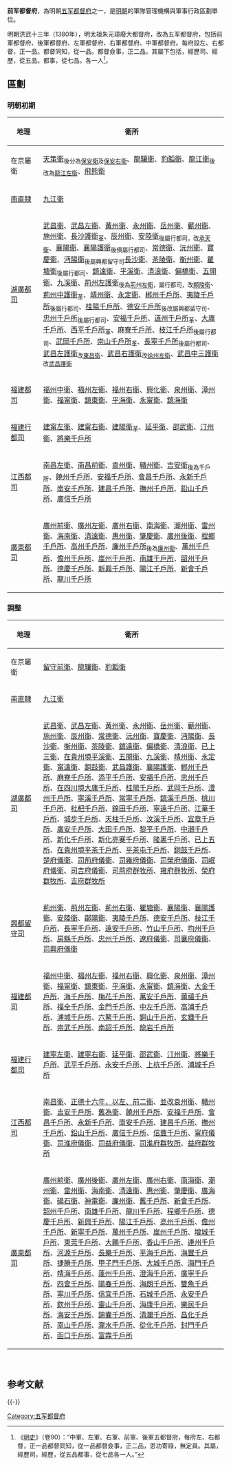 '''前军都督府'''，為明朝[[五军都督府|五军都督府]]之一，是[[明朝|明朝]]的軍隊管理機構與軍事行政區劃單位。

明朝洪武十三年（1380年），明太祖朱元璋廢大都督府，改為五军都督府，包括前軍都督府、後軍都督府、左軍都督府、右軍都督府、中軍都督府。每府設左、右都督，正一品。都督同知，從一品。都督僉事，正二品。其屬下包括，經歷司、經歷，從五品。都事，從七品。各一人<ref>《[[明史|明史]]》（卷90）：“中軍、左軍、右軍、前軍、後軍五都督府，每府左、右都督，正一品都督同知，從一品都督僉事，正二品，恩功寄祿，無定員。其屬，經歷司，經歷，從五品都事，從七品各一人。”</ref>。

== 區劃 ==
=== 明朝初期 ===
{| class="wikitable"
|- bgcolor="#CCCCCC"
! width= 15%| 地理!! 衛所 
|-
|  在京屬衛 || [[天策衛|天策衛]]<sub>後分為[[保安衛|保安衛]]及[[保安右衛|保安右衛]]</sub>、[[龍驤衛|龍驤衛]]、[[豹韜衛|豹韜衛]]、[[龍江衛|龍江衛]]<sub>後改為[[龍江左衛|龍江左衛]]</sub>、[[飛熊衛|飛熊衛]]
|-
|  [[南直隸|南直隸]] || [[九江衛|九江衛]]
|-
| [[湖廣都司|湖廣都司]] || [[武昌衛|武昌衛]]、[[武昌左衛|武昌左衛]]、[[黃州衛|黃州衛]]、[[永州衛|永州衛]]、[[岳州衛|岳州衛]]、[[蘄州衛|蘄州衛]]、[[施州衛|施州衛]]、[[長沙護衛|長沙護衛]]<sub>革</sub>、[[辰州衛|辰州衛]]、[[安陸衛|安陸衛]]<sub>後屬行都司，改[[承天衛|承天衛]]</sub>、[[襄陽衛|襄陽衛]]、[[襄陽護衛|襄陽護衛]]<sub>後俱屬行都司</sub>、[[常德衛|常德衛]]、[[沅州衛|沅州衛]]、[[寶慶衛|寶慶衛]]、[[沔陽衛|沔陽衛]]<sub>後屬興都留守司</sub>[[長沙衛|長沙衛]]、[[茶陵衛|茶陵衛]]、[[衡州衛|衡州衛]]、[[瞿塘衛|瞿塘衛]]<sub>後屬行都司</sub>、[[鎮遠衛|鎮遠衛]]、[[平溪衛|平溪衛]]、[[清浪衛|清浪衛]]、[[偏橋衛|偏橋衛]]、[[五開衛|五開衛]]、[[九溪衛|九溪衛]]、[[荊州左護衛|荊州左護衛]]<sub>後為[[荊州左衛|荊州左衛]]，屬行都司，改[[顯陵衛|顯陵衛]]</sub>、[[荊州中護衛|荊州中護衛]]<sub>革</sub>、[[靖州衛|靖州衛]]、[[永定衛|永定衛]]、[[郴州千戶所|郴州千戶所]]、[[夷陵千戶所|夷陵千戶所]]<sub>後屬行都司</sub>、[[桂陽千戶所|桂陽千戶所]]、[[德安千戶所|德安千戶所]]<sub>後改屬興都留守司</sub>、[[忠州千戶所|忠州千戶所]]<sub>後屬行都司</sub>、[[安福千戶所|安福千戶所]]、[[道州千戶所|道州千戶所]]<sub>革</sub>、[[大庸千戶所|大庸千戶所]]、[[西平千戶所|西平千戶所]]<sub>革</sub>、[[麻寮千戶所|麻寮千戶所]]、[[枝江千戶所|枝江千戶所]]<sub>後屬行都司</sub>、[[武岡千戶所|武岡千戶所]]、[[崇山千戶所|崇山千戶所]]<sub>革</sub>、[[長寧千戶所|長寧千戶所]]<sub>後屬行都司</sub>、[[武昌左護衛|武昌左護衛]]<sub>改[[東昌衛|東昌衛]]</sub>、[[武昌右護衛|武昌右護衛]]<sub>改[[徐州左衛|徐州左衛]]</sub>、[[武昌中三護衛|武昌中三護衛]]<sub>改[[武昌護衛|武昌護衛]]</sub>
|-
| [[福建都司|福建都司]] || [[福州中衛|福州中衛]]、[[福州左衛|福州左衛]]、[[福州右衛|福州右衛]]、[[興化衛|興化衛]]、[[泉州衛|泉州衛]]、[[漳州衛|漳州衛]]、[[福甯衛|福甯衛]]、[[鎮東衛|鎮東衛]]、[[平海衛|平海衛]]、[[永甯衛|永甯衛]]、[[鎮海衛|鎮海衛]]
|-
|[[福建行都司|福建行都司]] || [[建甯左衛|建甯左衛]]、[[建甯右衛|建甯右衛]]、[[建陽衛|建陽衛]]<sub>革</sub>、[[延平衛|延平衛]]、[[邵武衛|邵武衛]]、[[汀州衛|汀州衛]]、[[將樂千戶所|將樂千戶所]]
|-
|[[江西都司|江西都司]]|| [[南昌左衛|南昌左衛]]、[[南昌前衛|南昌前衛]]、[[袁州衛|袁州衛]]、[[贛州衛|贛州衛]]、[[吉安衛|吉安衛]]<sub>後為千戶所</sub>、[[饒州千戶所|饒州千戶所]]、[[安福千戶所|安福千戶所]]、[[會昌千戶所|會昌千戶所]]、[[永新千戶所|永新千戶所]]、[[南安千戶所|南安千戶所]]、[[建昌千戶所|建昌千戶所]]、[[撫州千戶所|撫州千戶所]]、[[鉛山千戶所|鉛山千戶所]]、[[廣信千戶所|廣信千戶所]]
|-
|[[廣東都司|廣東都司]]|| [[廣州前衛|廣州前衛]]、[[廣州左衛|廣州左衛]]、[[廣州右衛|廣州右衛]]、[[南海衛|南海衛]]、[[潮州衛|潮州衛]]、[[雷州衛|雷州衛]]、[[海南衛|海南衛]]、[[清遠衛|清遠衛]]、[[惠州衛|惠州衛]]、[[肇慶衛|肇慶衛]]、[[廣州後衛|廣州後衛]]、[[程鄉千戶所|程鄉千戶所]]、[[高州千戶所|高州千戶所]]、[[廉州千戶所|廉州千戶所]]<sub>後為[[廉州衛|廉州衛]]</sub>、[[萬州千戶所|萬州千戶所]]、[[儋州千戶所|儋州千戶所]]、[[崖州千戶所|崖州千戶所]]、[[南雄千戶所|南雄千戶所]]、[[韶州千戶所|韶州千戶所]]、[[德慶千戶所|德慶千戶所]]、[[新興千戶所|新興千戶所]]、[[陽江千戶所|陽江千戶所]]、[[新會千戶所|新會千戶所]]、[[龍川千戶所|龍川千戶所]]
|}

=== 調整 ===
{| class="wikitable"
|- bgcolor="#CCCCCC"
! width= 15%| 地理!! 衛所 
|-
|  在京屬衛 || [[留守前衛|留守前衛]]、[[龍驤衛|龍驤衛]]、[[豹韜衛|豹韜衛]]
|-
|  [[南直隸|南直隸]] || [[九江衛|九江衛]]
|-
| [[湖廣都司|湖廣都司]] || [[武昌衛|武昌衛]]、[[武昌左衛|武昌左衛]]、[[黃州衛|黃州衛]]、[[永州衛|永州衛]]、[[岳州衛|岳州衛]]、[[蘄州衛|蘄州衛]]、[[施州衛|施州衛]]、[[辰州衛|辰州衛]]、[[常德衛|常德衛]]、[[沅州衛|沅州衛]]、[[寶慶衛|寶慶衛]]、[[沔陽衛|沔陽衛]]、[[長沙衛|長沙衛]]、[[衡州衛|衡州衛]]、[[茶陵衛|茶陵衛]]、[[鎮遠衛|鎮遠衛]]、[[偏橋衛|偏橋衛]]、[[清浪衛|清浪衛]]、[[已上三衛|已上三衛]]、[[在貴州境平溪衛|在貴州境平溪衛]]、[[五開衛|五開衛]]、[[九溪衛|九溪衛]]、[[靖州衛|靖州衛]]、[[永定衛|永定衛]]、[[甯遠衛|甯遠衛]]、[[銅鼓衛|銅鼓衛]]、[[武昌護衛|武昌護衛]]、[[襄陽護衛|襄陽護衛]]、[[郴州千戶所|郴州千戶所]]、[[麻寮千戶所|麻寮千戶所]]、[[添平千戶所|添平千戶所]]、[[安福千戶所|安福千戶所]]、[[忠州千戶所|忠州千戶所]]、[[在四川境大庸千戶所|在四川境大庸千戶所]]、[[桂陽千戶所|桂陽千戶所]]、[[武岡千戶所|武岡千戶所]]、[[澧州千戶所|澧州千戶所]]、[[寧溪千戶所|寧溪千戶所]]、[[常寧千戶所|常寧千戶所]]、[[鎮溪千戶所|鎮溪千戶所]]、[[桃川千戶所|桃川千戶所]]、[[枇杷千戶所|枇杷千戶所]]、[[錦田千戶所|錦田千戶所]]、[[寧遠千戶所|寧遠千戶所]]、[[江華千戶所|江華千戶所]]、[[城步千戶所|城步千戶所]]、[[天柱千戶所|天柱千戶所]]、[[汶溪千戶所|汶溪千戶所]]、[[宜章千戶所|宜章千戶所]]、[[廣安千戶所|廣安千戶所]]、[[大田千戶所|大田千戶所]]、[[黎平千戶所|黎平千戶所]]、[[中潮千戶所|中潮千戶所]]、[[新化千戶所|新化千戶所]]、[[新化亮寨千戶所|新化亮寨千戶所]]、[[隆裏千戶所|隆裏千戶所]]、[[已上五所|已上五所]]、[[在貴州境平茶千戶所|在貴州境平茶千戶所]]、[[平茶屯千戶所|平茶屯千戶所]]、[[銅鼓千戶所|銅鼓千戶所]]、[[楚府儀衛|楚府儀衛]]、[[司荊府儀衛|司荊府儀衛]]、[[司雍府儀衛|司雍府儀衛]]、[[司榮府儀衛|司榮府儀衛]]、[[司岷府儀衛|司岷府儀衛]]、[[司吉府儀衛|司吉府儀衛]]、[[司荊府群牧所|司荊府群牧所]]、[[雍府群牧所|雍府群牧所]]、[[榮府群牧所|榮府群牧所]]、[[吉府群牧所|吉府群牧所]]
|-
|[[興都留守司|興都留守司]] || [[荊州衛|荊州衛]]、[[荊州左衛|荊州左衛]]、[[荊州右衛|荊州右衛]]、[[瞿塘衛|瞿塘衛]]、[[襄陽衛|襄陽衛]]、[[襄陽護衛|襄陽護衛]]、[[安陸衛|安陸衛]]、[[鄖陽衛|鄖陽衛]]、[[夷陵千戶所|夷陵千戶所]]、[[德安千戶所|德安千戶所]]、[[枝江千戶所|枝江千戶所]]、[[長寧千戶所|長寧千戶所]]、[[遠安千戶所|遠安千戶所]]、[[竹山千戶所|竹山千戶所]]、[[均州千戶所|均州千戶所]]、[[房縣千戶所|房縣千戶所]]、[[忠州千戶所|忠州千戶所]]、[[遼府儀衛|遼府儀衛]]、[[司襄府儀衛|司襄府儀衛]]、[[司興府儀衛|司興府儀衛]]
|-
| [[福建都司|福建都司]] || [[福州中衛|福州中衛]]、[[福州左衛|福州左衛]]、[[福州右衛|福州右衛]]、[[興化衛|興化衛]]、[[泉州衛|泉州衛]]、[[漳州衛|漳州衛]]、[[福甯衛|福甯衛]]、[[鎮東衛|鎮東衛]]、[[平海衛|平海衛]]、[[永甯衛|永甯衛]]、[[鎮海衛|鎮海衛]]、[[大金千戶所|大金千戶所]]、[[海千戶所|海千戶所]]、[[梅花千戶所|梅花千戶所]]、[[萬安千戶所|萬安千戶所]]、[[莆禧千戶所|莆禧千戶所]]、[[福全千戶所|福全千戶所]]、[[金門千戶所|金門千戶所]]、[[中左千戶所|中左千戶所]]、[[高浦千戶所|高浦千戶所]]、[[浦城千戶所|浦城千戶所]]、[[六鰲千戶所|六鰲千戶所]]、[[銅山千戶所|銅山千戶所]]、[[玄鍾千戶所|玄鍾千戶所]]、[[崇武千戶所|崇武千戶所]]、[[南詔千戶所|南詔千戶所]]、[[龍岩千戶所|龍岩千戶所]]
|-
|[[福建行都司|福建行都司]] || [[建寧左衛|建寧左衛]]、[[建寧右衛|建寧右衛]]、[[延平衛|延平衛]]、[[邵武衛|邵武衛]]、[[汀州衛|汀州衛]]、[[將樂千戶所|將樂千戶所]]、[[武平千戶所|武平千戶所]]、[[永安千戶所|永安千戶所]]、[[上杭千戶所|上杭千戶所]]、[[浦城千戶所|浦城千戶所]]
|-
|[[江西都司|江西都司]] || [[南昌衛|南昌衛]]、[[正德十六年，以左、前二衛|正德十六年，以左、前二衛]]、[[並改袁州衛|並改袁州衛]]、[[贛州衛|贛州衛]]、[[吉安千戶所|吉安千戶所]]、[[舊為衛|舊為衛]]、[[饒州千戶所|饒州千戶所]]、[[安福千戶所|安福千戶所]]、[[會昌千戶所|會昌千戶所]]、[[永新千戶所|永新千戶所]]、[[南安千戶所|南安千戶所]]、[[建昌千戶所|建昌千戶所]]、[[撫州千戶所|撫州千戶所]]、[[鉛山千戶所|鉛山千戶所]]、[[廣信千戶所|廣信千戶所]]、[[信豐千戶所|信豐千戶所]]、[[甯府儀衛|甯府儀衛]]、[[司淮府儀衛|司淮府儀衛]]、[[司益府儀衛|司益府儀衛]]、[[司淮府群牧所|司淮府群牧所]]、[[益府群牧所|益府群牧所]]
|-
|[[廣東都司|廣東都司]] || [[廣州前衛|廣州前衛]]、[[廣州後衛|廣州後衛]]、[[廣州左衛|廣州左衛]]、[[廣州右衛|廣州右衛]]、[[南海衛|南海衛]]、[[潮州衛|潮州衛]]、[[雷州衛|雷州衛]]、[[海南衛|海南衛]]、[[清遠衛|清遠衛]]、[[惠州衛|惠州衛]]、[[肇慶衛|肇慶衛]]、[[廣海衛|廣海衛]]、[[碭石衛|碭石衛]]、[[神電衛|神電衛]]、[[廉州衛|廉州衛]]、[[舊千戶所|舊千戶所]]、[[新會千戶所|新會千戶所]]、[[韶州千戶所|韶州千戶所]]、[[南雄千戶所|南雄千戶所]]、[[龍川千戶所|龍川千戶所]]、[[程鄉千戶所|程鄉千戶所]]、[[德慶千戶所|德慶千戶所]]、[[新興千戶所|新興千戶所]]、[[陽江千戶所|陽江千戶所]]、[[高州千戶所|高州千戶所]]、[[儋州千戶所|儋州千戶所]]、[[新寧千戶所|新寧千戶所]]、[[萬州千戶所|萬州千戶所]]、[[崖州千戶所|崖州千戶所]]、[[增城千戶所|增城千戶所]]、[[東莞千戶所|東莞千戶所]]、[[大鵬千戶所|大鵬千戶所]]、[[香山千戶所|香山千戶所]]、[[連州千戶所|連州千戶所]]、[[河源千戶所|河源千戶所]]、[[長樂千戶所|長樂千戶所]]、[[平海千戶所|平海千戶所]]、[[海豐千戶所|海豐千戶所]]、[[捷勝千戶所|捷勝千戶所]]、[[甲子門千戶所|甲子門千戶所]]、[[大城千戶所|大城千戶所]]、[[海門千戶所|海門千戶所]]、[[靖海千戶所|靖海千戶所]]、[[蓬州千戶所|蓬州千戶所]]、[[澄海千戶所|澄海千戶所]]、[[廣寧千戶所|廣寧千戶所]]、[[四會千戶所|四會千戶所]]、[[陽春千戶所|陽春千戶所]]、[[海朗千戶所|海朗千戶所]]、[[雙魚千戶所|雙魚千戶所]]、[[寧川千戶所|寧川千戶所]]、[[信宜千戶所|信宜千戶所]]、[[石城千戶所|石城千戶所]]、[[永安千戶所|永安千戶所]]、[[欽州千戶所|欽州千戶所]]、[[靈山千戶所|靈山千戶所]]、[[海康千戶所|海康千戶所]]、[[樂民千戶所|樂民千戶所]]、[[海安千戶所|海安千戶所]]、[[錦囊千戶所|錦囊千戶所]]、[[清瀾千戶所|清瀾千戶所]]、[[昌化千戶所|昌化千戶所]]、[[南山千戶所|南山千戶所]]、[[瀧水千戶所|瀧水千戶所]]、[[從化千戶所|從化千戶所]]、[[封門千戶所|封門千戶所]]、[[函口千戶所|函口千戶所]]、[[富霖千戶所|富霖千戶所]]
|}
　

== 参考文献 ==
{{Wikisource|明史/卷90}}
{{Reflist}}

{{-}}
{{明朝行政区划|军}}

[[Category:五军都督府|Category:五军都督府]]